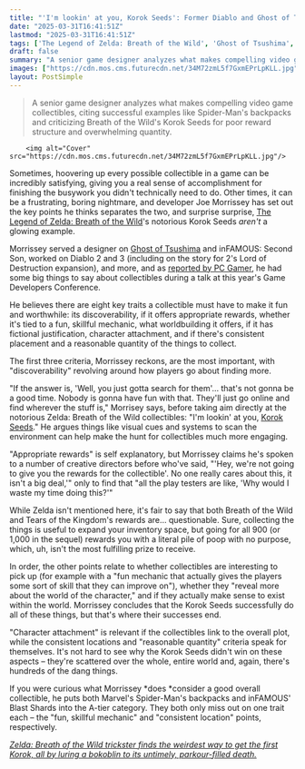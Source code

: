 ```yaml
---
title: "'I'm lookin' at you, Korok Seeds': Former Diablo and Ghost of Tsushima dev outlines what makes a good collectible, and dunks Zelda: Breath of the Wild's worst grind into C tier"
date: "2025-03-31T16:41:51Z"
lastmod: "2025-03-31T16:41:51Z"
tags: ['The Legend of Zelda: Breath of the Wild', 'Ghost of Tsushima', 'inFAMOUS: Second Son', 'Diablo 2', 'Diablo 3', "Marvel's Spider-Man", 'Action-Adventure', 'Open-World', 'Collectibles', 'Game Design']
draft: false
summary: "A senior game designer analyzes what makes compelling video game collectibles, citing successful examples like Spider-Man's backpacks and criticizing Breath of the Wild's Korok Seeds for poor reward structure and overwhelming quantity."
images: ["https://cdn.mos.cms.futurecdn.net/34M72zmL5f7GxmEPrLpKLL.jpg"]
layout: PostSimple
---
```

> A senior game designer analyzes what makes compelling video game collectibles, citing successful examples like Spider-Man's backpacks and criticizing Breath of the Wild's Korok Seeds for poor reward structure and overwhelming quantity.


        <img alt="Cover" src="https://cdn.mos.cms.futurecdn.net/34M72zmL5f7GxmEPrLpKLL.jpg"/>
        
Sometimes, hoovering up every possible collectible in a game can be incredibly satisfying, giving you a real sense of accomplishment for finishing the busywork you didn't technically need to do. Other times, it can be a frustrating, boring nightmare, and developer Joe Morrissey has set out the key points he thinks separates the two, and surprise surprise, [<u>The Legend of Zelda: Breath of the Wild</u>](https://www.gamesradar.com/legend-of-zelda-breath-of-the-wild-guide/)'s notorious Korok Seeds *aren't* a glowing example.

Morrissey served a designer on [<u>Ghost of Tsushima</u>](https://www.gamesradar.com/ghost-of-tsushima-guide-walkthrough/) and inFAMOUS: Second Son, worked on Diablo 2 and 3 (including on the story for 2's Lord of Destruction expansion), and more, and as [<u>reported by PC Gamer</u>](https://www.pcgamer.com/games/adventure/videogame-collectibles-dont-have-to-suck-argues-seasoned-dev-im-lookin-at-you-korok-seeds/), he had some big things to say about collectibles during a talk at this year's Game Developers Conference.

He believes there are eight key traits a collectible must have to make it fun and worthwhile: its discoverability, if it offers appropriate rewards, whether it's tied to a fun, skillful mechanic, what worldbuilding it offers, if it has fictional justification, character attachment, and if there's consistent placement and a reasonable quantity of the things to collect.

The first three criteria, Morrissey reckons, are the most important, with "discoverability" revolving around how players go about finding more.

"If the answer is, 'Well, you just gotta search for them'… that's not gonna be a good time. Nobody is gonna have fun with that. They'll just go online and find wherever the stuff is," Morrisey says, before taking aim directly at the notorious Zelda: Breath of the Wild collectibles: "I'm lookin' at you, [<u>Korok Seeds</u>](https://www.gamesradar.com/legend-of-zelda-breath-of-the-wild-korok-seed-hetsu-locations-guide/)." He argues things like visual cues and systems to scan the environment can help make the hunt for collectibles much more engaging.

"Appropriate rewards" is self explanatory, but Morrissey claims he's spoken to a number of creative directors before who've said, "'Hey, we're not going to give you the rewards for the collectible'. No one really cares about this, it isn't a big deal,'" only to find that "all the play testers are like, 'Why would I waste my time doing this?'"

While Zelda isn't mentioned here, it's fair to say that both Breath of the Wild and Tears of the Kingdom's rewards are… questionable. Sure, collecting the things is useful to expand your inventory space, but going for all 900 (or 1,000 in the sequel) rewards you with a literal pile of poop with no purpose, which, uh, isn't the most fulfilling prize to receive.



In order, the other points relate to whether collectibles are interesting to pick up (for example with a "fun mechanic that actually gives the players some sort of skill that they can improve on"), whether they "reveal more about the world of the character," and if they actually make sense to exist within the world. Morrissey concludes that the Korok Seeds successfully do all of these things, but that's where their successes end.

"Character attachment" is relevant if the collectibles link to the overall plot, while the consistent locations and "reasonable quantity" criteria speak for themselves. It's not hard to see why the Korok Seeds didn't win on these aspects – they're scattered over the whole, entire world and, again, there's hundreds of the dang things.

If you were curious what Morrissey *does *consider a good overall collectible, he puts both Marvel's Spider-Man's backpacks and inFAMOUS' Blast Shards into the A-tier category. They both only miss out on one trait each – the "fun, skillful mechanic" and "consistent location" points, respectively.

[<em>Zelda: Breath of the Wild trickster finds the weirdest way to get the first Korok, all by luring a bokoblin to its untimely, parkour-filled death.</em>](https://www.gamesradar.com/games/action/breath-of-the-wild-trickster-finds-the-weirdest-way-to-get-the-first-korok-all-by-luring-a-bokoblin-to-its-untimely-parkour-filled-death/)
        